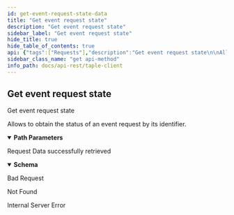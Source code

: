 ```yaml
---
id: get-event-request-state-data
title: "Get event request state"
description: "Get event request state"
sidebar_label: "Get event request state"
hide_title: true
hide_table_of_contents: true
api: {"tags":["Requests"],"description":"Get event request state\n\nAllows to obtain the status of an event request by its identifier.","operationId":"Get Event Request State Data","parameters":[{"name":"id","in":"path","description":"Event Request's unique id","required":true,"schema":{"type":"string"}}],"responses":{"200":{"description":"Request Data successfully retrieved","content":{"application/json":{"schema":{"type":"object","required":["id","state"],"properties":{"id":{"type":"string","description":"Request identifier"},"sn":{"type":"integer","format":"int64","description":"Current sequence number of the subject","nullable":true,"minimum":0},"state":{"type":"string","enum":["finished","error","processing"]},"subject_id":{"type":"string","description":"Subject identifier","nullable":true},"success":{"type":"boolean","description":"Value that says if the request has been successful","nullable":true}}},"example":{"id":"JyyWIjUa3Ui04oTSN4pJFT8FhmgPRPXzsG4_tIX8IBFg","sn":1,"state":"finished","subject_id":"JoifaSpfenD2bEPeBLvUTWh30brm4tKcvdW8exQnkGoQ","success":true}}}},"400":{"description":"Bad Request"},"404":{"description":"Not Found"},"500":{"description":"Internal Server Error"}},"method":"get","path":"/api/event-requests/{id}/state","security":[],"info":{"title":"taple-client","description":"","contact":{"name":"Open Canarias S.L.","email":"taple@opencanarias.com"},"license":{"name":"AGPL-3.0-only","url":"https://raw.githubusercontent.com/opencanarias/taple-client/main/LICENSE"},"version":"0.2.0-dev"},"postman":{"name":"Get event request state","description":{"content":"Get event request state\n\nAllows to obtain the status of an event request by its identifier.","type":"text/plain"},"url":{"path":["api","event-requests",":id","state"],"host":["{{baseUrl}}"],"query":[],"variable":[{"disabled":false,"description":{"content":"(Required) Event Request's unique id","type":"text/plain"},"type":"any","value":"","key":"id"}]},"header":[{"key":"Accept","value":"application/json"}],"method":"GET"}}
sidebar_class_name: "get api-method"
info_path: docs/api-rest/taple-client
---
```



## Get event request state



Get event request state

Allows to obtain the status of an event request by its identifier.

<details style={{"marginBottom":"1rem"}} data-collapsed={false} open={true}><summary style={{}}><strong>Path Parameters</strong></summary><div><ul><ParamsItem className={"paramsItem"} param={{"name":"id","in":"path","description":"Event Request's unique id","required":true,"schema":{"type":"string"}}}></ParamsItem></ul></div></details><div><ApiTabs><TabItem label={"200"} value={"200"}><div>

Request Data successfully retrieved

</div><div><MimeTabs schemaType={"response"}><TabItem label={"application/json"} value={"application/json"}><SchemaTabs><TabItem label={"Schema"} value={"Schema"}><details style={{}} data-collapsed={false} open={true}><summary style={{"textAlign":"left"}}><strong>Schema</strong></summary><div style={{"textAlign":"left","marginLeft":"1rem"}}></div><ul style={{"marginLeft":"1rem"}}><SchemaItem collapsible={false} name={"id"} required={false} schemaDescription={"Request identifier"} schemaName={"string"} qualifierMessage={undefined} defaultValue={undefined}></SchemaItem><SchemaItem collapsible={false} name={"sn"} required={false} schemaDescription={"Current sequence number of the subject"} schemaName={"int64"} qualifierMessage={undefined} defaultValue={undefined}></SchemaItem><SchemaItem collapsible={false} name={"state"} required={false} schemaDescription={undefined} schemaName={"string"} qualifierMessage={"**Possible values:** [`finished`, `error`, `processing`]"} defaultValue={undefined}></SchemaItem><SchemaItem collapsible={false} name={"subject_id"} required={false} schemaDescription={"Subject identifier"} schemaName={"string"} qualifierMessage={undefined} defaultValue={undefined}></SchemaItem><SchemaItem collapsible={false} name={"success"} required={false} schemaDescription={"Value that says if the request has been successful"} schemaName={"boolean"} qualifierMessage={undefined} defaultValue={undefined}></SchemaItem></ul></details></TabItem><TabItem label={"Example (from schema)"} value={"Example (from schema)"}><ResponseSamples responseExample={"{\n  \"id\": \"string\",\n  \"sn\": 0,\n  \"state\": \"finished\",\n  \"subject_id\": \"string\",\n  \"success\": true\n}"} language={"json"}></ResponseSamples></TabItem><TabItem label={"Example"} value={"Example"}><ResponseSamples responseExample={"{\n  \"id\": \"JyyWIjUa3Ui04oTSN4pJFT8FhmgPRPXzsG4_tIX8IBFg\",\n  \"sn\": 1,\n  \"state\": \"finished\",\n  \"subject_id\": \"JoifaSpfenD2bEPeBLvUTWh30brm4tKcvdW8exQnkGoQ\",\n  \"success\": true\n}"} language={"json"}></ResponseSamples></TabItem></SchemaTabs></TabItem></MimeTabs></div></TabItem><TabItem label={"400"} value={"400"}><div>

Bad Request

</div><div></div></TabItem><TabItem label={"404"} value={"404"}><div>

Not Found

</div><div></div></TabItem><TabItem label={"500"} value={"500"}><div>

Internal Server Error

</div><div></div></TabItem></ApiTabs></div>
      